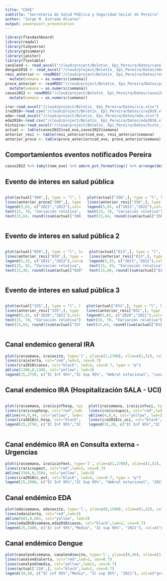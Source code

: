 ```yaml
---
title: "COVE"
subtitle: "Secretaria de Salud Pública y Seguridad Social de Pereira"
author: "Jorge M. Estrada Alvarez"
output: powerpoint_presentation
---
```


```r
library(flexdashboard)
library(readxl)
library(tidyverse)
library(gtsummary)
library(janitor)
library(flextable)
canalend <- read_excel("/cloud/project/Boletin_ Epi_Pereira/Datos/canalend.xlsx")
dengue2018 <- read_excel("/cloud/project/Boletin_ Epi_Pereira/Datos/dengue2018.xlsx")
resi_anterior <- readRDS("/cloud/project/Boletin_ Epi_Pereira/Datos/residencia.rds") %>% 
  mutate(semana = as.numeric(semana))
proce_anterior <- readRDS("/cloud/project/Boletin_ Epi_Pereira/Datos/procedencia.rds") %>% 
  mutate(semana = as.numeric(semana))
casos2022 <- readRDS("/cloud/project/Boletin_ Epi_Pereira/Datos/casos2022.rds") %>% 
  mutate(semana = as.numeric(semana))

ira<-read_excel("/cloud/project/Boletin_ Epi_Pereira/Datos/ira.xlsx")
ira2018<-read.csv("/cloud/project/Boletin_ Epi_Pereira/Datos/ira2018.xls")
eda<-read_excel("/cloud/project/Boletin_ Epi_Pereira/Datos/eda.xlsx")
eda2018<-read.csv("/cloud/project/Boletin_ Epi_Pereira/Datos/eda2018.xls")
histoira<-read_excel("/cloud/project/Boletin_ Epi_Pereira/Datos/histo_ira.xlsx")
actual <- table(casos2022$cod_eve,casos2022$semana)
anterior_resi <- table(resi_anterior$cod_eve, resi_anterior$semana)
anterior_proce <- table(proce_anterior$cod_eve, proce_anterior$semana)
```


## **Comportamientos eventos notificados Pereira**

```r
casos2022 %>% tabyl(nom_eve) %>% adorn_pct_formatting() %>% arrange(desc(n)) %>% filter(n>20) %>%  flextable::flextable()
```

## Evento de interes en salud pública 
:::::: {.columns}
:::{.column}

```r
plot(actual["300",], type = "l", lwd=3 ,col="red", xlim = c(1,53), ylim = c(0,70), xlab = "Semana", ylab = "Casos", main = "Agresiones probablemente rabicas", cex=0.7)
lines(anterior_proce["300",], type = "l", lwd=5)
legend(5,65, c("2021","2022"),col=c("black","red"), lty = c(1,1), lwd = c(2,2), bty="n", cex=1)
text(15, 70, "Variación relativa", cex = 1.2)
text(15,64, round((sum(actual["300",1:ncol(actual)])-sum(anterior_proce["300",1:ncol(actual)]))/ sum(anterior_proce["300",1:ncol(actual)])*100, digits=1), col = "red")
```
:::

:::{.column}

```r
plot(actual["356",], type = "l", lwd=3 ,col="red", xlim = c(1,52), ylim = c(0,70), xlab = "Semana", ylab = "Casos", main = "Intento suicida")
lines(anterior_resi["356",], type = "l", lwd=6)
legend(5,65, c("2021","2022"),col=c("black","red"), lty = c(1,1), lwd = c(2,2), bty="n", cex=1)
text(15, 70, "Variación relativa")
text(15,64, round((sum(actual["356",1:ncol(actual)])-sum(anterior_resi["356",1:ncol(actual)]))/ sum(anterior_resi["356",1:ncol(actual)])*100, digits=1), col = "red")
```

:::
::::::


## Evento de interes en salud pública 2
:::::: {.columns}
:::{.column}

```r
plot(actual["850",], type = "l", lwd=3 ,col="red", xlim = c(1,52), ylim = c(0,50), xlab = "Semana", ylab = "Casos", main="VIH/SIDA")
lines(anterior_resi["850",], type = "l", lwd=6)
legend(5,35, c("2021","2022"),col=c("black","red"), lty = c(1,1), lwd = c(2,2), bty="n", cex=1)
text(15, 45, "Variación relativa", cex = 1.2)
text(15,40, round((sum(actual["850",1:ncol(actual)])-sum(anterior_resi["850",1:ncol(actual)]))/ sum(anterior_resi["850",1:ncol(actual)])*100, digits=1), col = "red", cex = 1.2)
```
:::

:::{.column}

```r
plot(actual["813",], type = "l", lwd=3 ,col="red", xlim = c(1,52), ylim = c(0,50), xlab = "Semana", ylab = "Casos", main = "Tuberculosis")
lines(anterior_resi["813",], type = "l", lwd=6)
legend(5,35, c("2021","2022"),col=c("black","red"), lty = c(1,1), lwd = c(2,2), bty="n", cex=1)
text(15, 45, "Variación relativa")
text(15,40, round((sum(actual["813",1:ncol(actual)])-sum(anterior_resi["813",1:ncol(actual)]))/ sum(anterior_resi["813",1:ncol(actual)])*100, digits=1), col = "red")
```

:::
::::::

## Evento de interes en salud pública 3
:::::: {.columns}
:::{.column}

```r
plot(actual["155",], type = "l", lwd=3 ,col="red", xlim = c(1,52), ylim = c(0,70), xlab = "Semana", ylab = "Casos", main = "Cancer de mama y cuello uterino")
lines(anterior_resi["155",], type = "l", lwd=5)
legend(5,65, c("2020","2021"),col=c("black","red"), lty = c(1,1), lwd = c(2,2), bty="n", cex=1)
text(15, 70, "Variación relativa")
text(15,64, round((sum(actual["155",1:ncol(actual)])-sum(anterior_resi["155",1:ncol(actual)]))/sum(anterior_resi["155",1:ncol(actual)])*100, digits=1), col = "red")

```
:::

:::{.column}

```r
plot(actual["831",], type = "l", lwd=3 ,col="red", xlim = c(1,52), ylim = c(0,70), xlab = "Semana", ylab = "Casos", main = "Varicela")
lines(anterior_resi["831",], type = "l", lwd=6)
legend(5,65, c("2020","2021"),col=c("black","red"), lty = c(1,1), lwd = c(2,2), bty="n", cex=1)
text(15, 70, "Variación relativa")
text(15,64, round((sum(actual["831",1:ncol(actual)])-sum(anterior_resi["831",1:ncol(actual)]))/ sum(anterior_resi["831",1:ncol(actual)])*100, digits=1), col = "red")
```

:::
::::::

## Canal endemico general IRA

```r
plot(ira$semana, ira$exito, type='l', ylim=c(1,2700), xlim=c(1,52), col="green",lwd=3, xlab="Semana epidemiológica", ylab="Casos", cex=0.6, main = "Canal endémico IRA - Pereira 2021")
lines(ira$alerta, col="red",lwd=3, cex=0.7)
lines(ira2018$casos, col="black", lwd=3, cex=0.7, type = "p")
abline(1300,0,1300, col="yellow", lwd=3)
legend(25,2750, c("IC Inf 95%","IC Sup 95%", "Umbral estacional", "casos 2021"), col=c("green","red","yellow","black"), lty = c(1,1), lwd = c(2,2), bty="n", cex=1)
```

## Canal endemico IRA (Hospitalización SALA - UCI)
:::::: {.columns}
:::{.column}

```r
plot(ira$semana, ira$icinfhosp, type='l', ylim=c(1,100), xlim=c(1,52), col="green",lwd=3, xlab="Semana epidemiológica", ylab="Casos", cex=0.6, main = "")
lines(ira$icsuphosp, col="red",lwd=3, cex=0.7)
abline(44,0,44, col="yellow", lwd=3)
lines(ira2018$c_hosp, col="black", lwd=3, cex=0.7, type = "p")
legend(25,2750, c("IC Inf 95%","IC Sup 95%", "Umbral estacional", "casos 2021"), col=c("green","red","yellow","black"), lty = c(1,1), lwd = c(2,2), bty="n", cex=1)
```
:::

:::{.column}

```r
plot(ira$semana, ira$icinfuci, type='l', ylim=c(1,35), xlim=c(1,52), col="green",lwd=3, xlab="Semana epidemiológica", ylab="Casos", cex=0.6, main = "")
lines(ira$icsupuci, col="red",lwd=3, cex=0.7)
abline(4,0,4, col="yellow", lwd=3)
lines(ira2018$c_uci, col="black", lwd=3, cex=0.7, type = "p")
legend(35,20, c("IC Inf 95%","IC Sup 95%", "Umbral estacional", "2021"), col=c("green","red","yellow","black"), lty = c(1,1), lwd = c(2,2), bty="n", cex=1)
```

:::
::::::

## **Canal endémico IRA en Consulta externa - Urgencias**

```r
plot(ira$semana, ira$icinfext, type='l', ylim=c(1,2700), xlim=c(1,52), col="green",lwd=3, xlab="Semana epidemiológica", ylab="Casos", cex=0.6, main = "")
lines(ira$icsupext, col="red",lwd=3, cex=0.7)
abline(1504,0,1504, col="yellow", lwd=3)
lines(ira2018$c_ext, col="black", lwd=3, cex=0.7, type = "p")
legend(25,2800, c("IC Inf 95%","IC Sup 95%", "Umbral estacional", "2021"), col=c("green","red","yellow","black"), lty = c(1,1), lwd = c(2,2), bty="n", cex=1)
```


## **Canal endémico EDA**

```r
plot(eda$semana, eda$exito, type='l', ylim=c(0,1500), xlim=c(1,52), col="green",lwd=2, xlab="Semana epidemiológica", ylab="Casos", main = "")
lines(eda$alerta, col="red",lwd=2)
abline(683,0,683, col="yellow", lwd=3)
lines(eda2018$semana,eda2018$casos, col="black",lwd=2, cex=0.7)
legend(25,1400, c("IC inf 95%","Media", "IC sup 95%", "2021"), col=c("green","yellow","red","black"), lty = c(1,1), lwd = c(1,1), bty="n", cex=1)
```


## **Canal endémico Dengue**

```r
plot(canalend$semana, canalend$exito, type='l', ylim=c(0,50), xlim=c(1,52), col="green",lwd=2, xlab="Semana epidemiológica", ylab="Casos", cex=0.6, main = "")
lines(canalend$alerta, col="red",lwd=2, cex=0.7)
lines(canalend$media, col="yellow",lwd=2, cex=0.7)
lines(actual['210',], col="black",lwd=2, cex=0.7)
legend(10,50, c("IC inf 95%","Media", "IC sup 95%", "2021"), col=c("green","yellow","red","black"), lty = c(1,1), lwd = c(1,1), bty="n", cex=0.7)
```